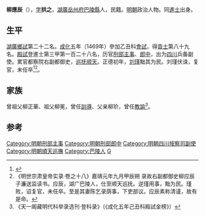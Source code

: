 '''柳應辰'''（{{bd|1450年||？}}），[[表字|字]]'''拱之'''，[[湖廣|湖廣]][[岳州府|岳州府]][[巴陵縣|巴陵縣]]人，民籍。[[明朝|明朝]]政治人物。同[[進士|進士]]出身。

==生平==
[[湖廣|湖廣]][[鄉試|鄉試]]第二十二名。[[成化|成化]]五年（1469年）參加乙丑科[[會試|會試]]，得[[貢士|貢士]]第八十九名。[[殿試|殿試]]登進士第三甲第一百二十八名，历官[[刑部|刑部]][[主事|主事]]、[[郎中|郎中]]，出为[[四川|四川]]兵备副使。累官都察院右副都御史，[[顺天巡抚|巡抚顺天]]。正德初年，[[刘瑾|刘瑾]]黜其为民。刘瑾伏诛，复官，未任卒<ref>{{cite book|author=澹泊|title=《中国名人志编纂委员会》|year=2001年12月|publisher=中国档案出版社|isbn=7-80166-145-1}}</ref><ref>《明世宗肃皇帝实录·卷之十八》嘉靖元年九月甲辰朔 录故右副都御史柳应辰子濂送监读书。应辰，湖广巴陵人，仕至顺天巡抚。逆瑾用事，黜为民。瑾败，诏复官，未任卒。至是其妻陈乞录荫事，下吏部议。应辰素称清谨，故有是命。</ref>。

==家族==
曾祖父柳正華、祖父柳冕，曾任[[訓導|訓導]]、父亲柳玠，曾任[[教諭|教諭]]<ref>《天一阁藏明代科举录选刊·登科录》（《成化五年己丑科殿試金榜》）</ref>。

==参考==
{{reflist}}
{{明朝人物小作品}}
{{成化五年己丑科殿試金榜}}
{{DEFAULTSORT:Liu柳}}
[[Category:明朝刑部主事|Category:明朝刑部主事]]
[[Category:明朝刑部郎中|Category:明朝刑部郎中]]
[[Category:明朝四川按察司副使|Category:明朝四川按察司副使]]
[[Category:明朝順天巡撫|Category:明朝順天巡撫]]
[[Category:巴陵人|Category:巴陵人]]
[[Category:柳姓|G]]